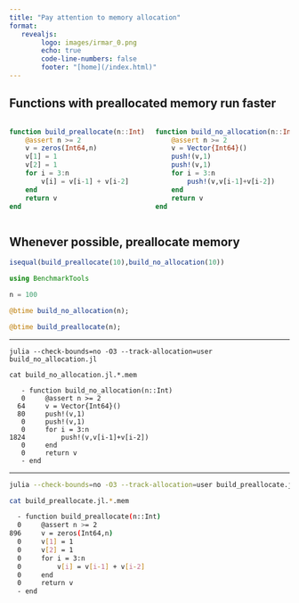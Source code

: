 ```yaml
---
title: "Pay attention to memory allocation"
format:
   revealjs:
        logo: images/irmar_0.png
        echo: true
        code-line-numbers: false
        footer: "[home](/index.html)"
---
```


## Functions with preallocated memory run faster
:::: {.columns}

::: {.column width="50%"}
```julia
function build_preallocate(n::Int)
    @assert n >= 2
    v = zeros(Int64,n)
    v[1] = 1
    v[2] = 1
    for i = 3:n
        v[i] = v[i-1] + v[i-2]
    end
    return v
end
```
:::

::: {.column width="50%"}
```julia
function build_no_allocation(n::Int)
    @assert n >= 2
    v = Vector{Int64}()
    push!(v,1)
    push!(v,1)
    for i = 3:n
        push!(v,v[i-1]+v[i-2])
    end
    return v
end
```
:::

::::

## Whenever possible, preallocate memory

```julia
isequal(build_preallocate(10),build_no_allocation(10))
```

```julia
using BenchmarkTools

n = 100

@btime build_no_allocation(n);

@btime build_preallocate(n);

```

---

```
julia --check-bounds=no -O3 --track-allocation=user build_no_allocation.jl

cat build_no_allocation.jl.*.mem

   - function build_no_allocation(n::Int)
   0     @assert n >= 2
  64     v = Vector{Int64}()
  80     push!(v,1)
   0     push!(v,1)
   0     for i = 3:n
1824         push!(v,v[i-1]+v[i-2])
   0     end
   0     return v
   - end
```


---

```bash
julia --check-bounds=no -O3 --track-allocation=user build_preallocate.jl

cat build_preallocate.jl.*.mem

  - function build_preallocate(n::Int)
  0     @assert n >= 2
896     v = zeros(Int64,n)
  0     v[1] = 1
  0     v[2] = 1
  0     for i = 3:n
  0         v[i] = v[i-1] + v[i-2]
  0     end
  0     return v
  - end
```
